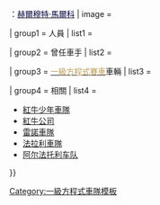 {{Navbox
| name       = STR
| title      = {{flagicon|Italy}}  [[紅牛第二車隊|{{color|#BE9D56|紅牛第二車隊}}]]
| state      = {{{state|autocollapse}}}
| bodyclass  = hlist

| titlestyle = background:#000040; color:#BE9D56; 
| groupstyle = background:#000040; color:#BE9D56; 
| abovestyle = background:#BE9D56; color:#000040;
| belowstyle = 

| above      = 
;創辦人：[[迪特里希·馬特希茨|<span style="color:#000040">迪特里希·馬特希茨</span>]]{{·w}}{{nobold|[[紅牛公司|<span style="color:#000040">紅牛公司</span>]]顧問}}：[[赫爾穆特·馬爾科|<span style="color:#000040">赫爾穆特·馬爾科</span>]]
| image      =

| group1     = 人員
| list1      = {{Navbox|subgroup
| groupstyle = background:#000040; color:#BE9D56; {{box-shadow border|a|red|1px}}
| groupwidth = 9em
| group1 = 曾任
| list1  =
* [[弗朗茨·托斯特]]
* {{le|約翰·布斯 (賽車)|John Booth (motor racing)|約翰·布斯}}

| group2 = 前任
| list2  =
* {{le|喬治·阿斯卡內利|Giorgio Ascanelli}}
* [[傑哈德·伯格]]
* {{le|阿历克斯·亨茨格|Alex Hitzinger}}
* {{le|史蒂夫·尼爾森|Steve Nielsen}}
* {{le|詹姆斯·基 (一級方程式賽車)|James Key (Formula One)|詹姆斯·基}}
}}

| group2     = 曾任車手
| list2      = {{Navbox|subgroup
| groupstyle = background:#000040; color:#BE9D56; {{box-shadow border|a|red|1px}}
| groupwidth = 9em
| group1 = 正式
| list1  =
* {{flagicon|Thailand}} [[亚历山大·阿尔本]]
* {{flagicon|SPA}} [[哈伊梅·阿古尔苏阿里]]

* {{flagicon|FRA}} [[塞巴斯蒂安·布尔代]]
* {{flagicon|Switzerland}} [[塞巴斯蒂安·布米]]

* {{flagicon|FRA}} [[皮埃爾·蓋斯利]]
* {{flagicon|AUS}} [[布蘭登·哈特利]]

* {{flagicon|RUS}} [[丹尼尔·科维亚特]]
* {{flagicon|ITA}} [[维塔托尼奥·柳齐]]

* {{flagicon|AUS}} [[丹尼尔·里卡多]]
* {{flagicon|SPA}} [[小卡洛斯·塞恩斯]]

* {{flagicon|USA}} [[斯科特·斯皮德]]
* {{flagicon|FRA}} [[让-埃里克·韦尔涅]]

* {{flagicon|NED}} [[馬克斯·維斯塔潘]]
* {{flagicon|GER}} [[塞巴斯蒂安·維泰爾]]

| group2 = 測試及儲備
| list2  = 
* {{flagicon|Thailand}} [[亚历山大·阿尔本]]（共用）
}}

| group3     = [[一級方程式賽車|<span style="color:#BE9D56">一級方程式賽車</span>]]車輛
| list3      = {{Navbox|subgroup
| groupstyle = background:#000040; color:#BE9D56; {{box-shadow border|a|white|1px}}
| groupwidth = 9em
| group1 = 红牛二队时期
| list1  =
* {{le|紅牛二隊STR1|Toro Rosso STR1|STR1}}
* {{le|紅牛二隊STR2|Toro Rosso STR2|STR2}}
* {{le|紅牛二隊STR2|Toro Rosso STR2|STR2B}}
* {{le|紅牛二隊STR3|Toro Rosso STR3|STR3}}
* {{le|紅牛二隊STR4|Toro Rosso STR4|STR4}}
* {{le|紅牛二隊STR5|Toro Rosso STR5|STR5}}
* {{le|紅牛二隊STR6|Toro Rosso STR6|STR6}}
* {{le|紅牛二隊STR7|Toro Rosso STR7|STR7}}
* {{le|紅牛二隊STR8|Toro Rosso STR8|STR8}}
* {{le|紅牛二隊STR9|Toro Rosso STR9|STR9}}
* {{le|紅牛二隊STR10|Toro Rosso STR10|STR10}}
* {{link-en|Toro Rosso STR11|STR11}}
* {{le|紅牛二隊STR12|Toro Rosso STR12|STR12}}
* {{le|紅牛二隊STR12|Toro Rosso STR13|STR13}}

}}

| group4     = 相關
| list4      =
* [[紅牛少年車隊]]
* [[紅牛公司]]
* [[雷諾車隊]]
* [[法拉利車隊]]
* [[艾法托利車隊|阿尔法托利车队]]

}}<noinclude>
{{collapsible option}}

[[Category:一級方程式車隊模板]]

</noinclude>